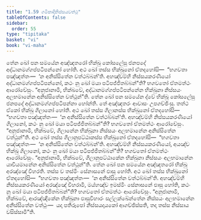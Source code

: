 ```yaml
---
title: "1.59 ගමිකාදිනිස්සයවත්ථු"
tableOfContents: false
sidebar:
  order: 55
type: "tipitaka"
basket: "vi"
book: "vi-maha"
---
```



<DynamicBreadcrumb />

<Division number="121" book="vi-maha">

<Paragraph number="507" book="vi-maha">
තේන ඛෝ පන සමයේන අඤ්ඤතරෝ භික්ඛු කෝසලේසු ජනපදේ අද්ධානමග්ගප්පටිපන්නෝ හෝති. අථ ඛෝ තස්ස භික්ඛුනෝ ඒතදහෝසි—  “භගවතා පඤ්ඤත්තං—  ‘න අනිස්සිතේන වත්ථබ්බන්’ති. අහඤ්චම්හි නිස්සයකරණීයෝ අද්ධානමග්ගප්පටිපන්නෝ, කථං නු ඛෝ මයා පටිපජ්ජිතබ්බන්”ති? භගවතෝ ඒතමත්ථං ආරෝචේසුං. “අනුජානාමි, භික්ඛවේ, අද්ධානමග්ගප්පටිපන්නේන භික්ඛුනා නිස්සයං අලභමානේන අනිස්සිතේන වත්ථුන්”ති.
</Paragraph>

<Paragraph number="508" book="vi-maha">
තේන ඛෝ පන සමයේන ද්වේ භික්ඛූ කෝසලේසු ජනපදේ අද්ධානමග්ගප්පටිපන්නා හෝන්ති. තේ අඤ්ඤතරං ආවාසං උපගච්ඡිංසු. තත්ථ ඒකෝ භික්ඛු ගිලානෝ හෝති. අථ ඛෝ තස්ස ගිලානස්ස භික්ඛුනෝ ඒතදහෝසි—  “භගවතා පඤ්ඤත්තං—  ‘න අනිස්සිතේන වත්ථබ්බන්’ති. අහඤ්චම්හි නිස්සයකරණීයෝ ගිලානෝ, කථං නු ඛෝ මයා පටිපජ්ජිතබ්බන්”ති? භගවතෝ ඒතමත්ථං ආරෝචේසුං. “අනුජානාමි, භික්ඛවේ, ගිලානේන භික්ඛුනා නිස්සයං අලභමානේන අනිස්සිතේන වත්ථුන්”ති.
</Paragraph>

<Paragraph number="509" book="vi-maha">
අථ ඛෝ තස්ස ගිලානුපට්ඨාකස්ස භික්ඛුනෝ ඒතදහෝසි—  “භගවතා පඤ්ඤත්තං—  ‘න අනිස්සිතේන වත්ථබ්බන්’ති. අහඤ්චම්හි නිස්සයකරණීයෝ, අයඤ්ච භික්ඛු ගිලානෝ, කථං නු ඛෝ මයා පටිපජ්ජිතබ්බන්”ති? භගවතෝ ඒතමත්ථං ආරෝචේසුං. “අනුජානාමි, භික්ඛවේ, ගිලානුපට්ඨාකේන භික්ඛුනා නිස්සයං අලභමානේන යාචියමානේන අනිස්සිතේන වත්ථුන්”ති.
</Paragraph>

<Paragraph number="510" book="vi-maha">
තේන ඛෝ පන සමයේන අඤ්ඤතරෝ භික්ඛු අරඤ්ඤේ විහරති. තස්ස ච තස්මිං සේනාසනේ ඵාසු හෝති. අථ ඛෝ තස්ස භික්ඛුනෝ ඒතදහෝසි—  “භගවතා පඤ්ඤත්තං—  ‘න අනිස්සිතේන වත්ථබ්බන්’ති. අහඤ්චම්හි නිස්සයකරණීයෝ අරඤ්ඤේ විහරාමි, මය්හඤ්ච ඉමස්මිං සේනාසනේ ඵාසු හෝති, කථං නු ඛෝ මයා පටිපජ්ජිතබ්බන්”ති? භගවතෝ ඒතමත්ථං ආරෝචේසුං. “අනුජානාමි, භික්ඛවේ, ආරඤ්ඤිකේන භික්ඛුනා ඵාසුවිහාරං සල්ලක්ඛේන්තේන නිස්සයං අලභමානේන අනිස්සිතේන වත්ථුං—  යදා පතිරූපෝ නිස්සයදායකෝ ආගච්ඡිස්සති, තදා තස්ස නිස්සාය වසිස්සාමී”ති.
</Paragraph>
</Division>